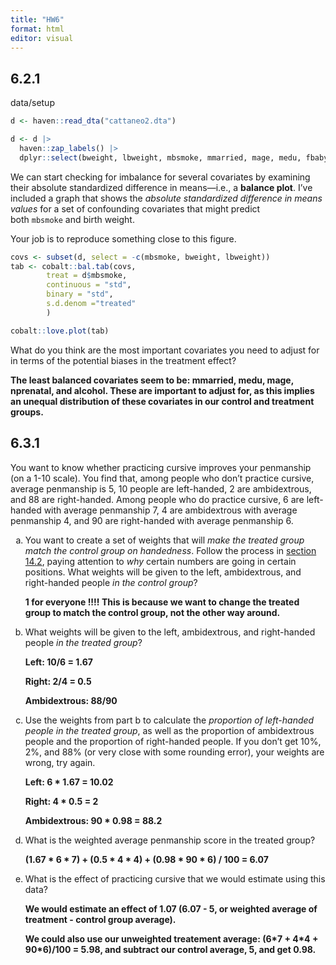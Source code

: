 ```yaml
---
title: "HW6"
format: html
editor: visual
---
```


## 6.2.1

data/setup

```r
d <- haven::read_dta("cattaneo2.dta")

d <- d |>  
  haven::zap_labels() |>             
  dplyr::select(bweight, lbweight, mbsmoke, mmarried, mage, medu, fbaby, alcohol, mrace, nprenatal)

```

We can start checking for imbalance for several covariates by examining their absolute standardized difference in means—i.e., a **balance plot**. I’ve included a graph that shows the *absolute standardized difference in means values* for a set of confounding covariates that might predict both `mbsmoke` and birth weight.

Your job is to reproduce something close to this figure.

```r
covs <- subset(d, select = -c(mbsmoke, bweight, lbweight))
tab <- cobalt::bal.tab(covs,
        treat = d$mbsmoke,
        continuous = "std",
        binary = "std",
        s.d.denom ="treated"
        )

cobalt::love.plot(tab)
```

What do you think are the most important covariates you need to adjust for in terms of the potential biases in the treatment effect?

**The least balanced covariates seem to be: mmarried, medu, mage, nprenatal, and alcohol. These are important to adjust for, as this implies an unequal distribution of these covariates in our control and treatment groups.**

## 6.3.1

You want to know whether practicing cursive improves your penmanship (on a 1-10 scale). You find that, among people who don’t practice cursive, average penmanship is 5, 10 people are left-handed, 2 are ambidextrous, and 88 are right-handed. Among people who do practice cursive, 6 are left-handed with average penmanship 7, 4 are ambidextrous with average penmanship 4, and 90 are right-handed with average penmanship 6.

a.  You want to create a set of weights that will *make the treated group match the control group on handedness*. Follow the process in [section 14.2](https://theeffectbook.net/ch-Matching.html#weighted-averages), paying attention to *why* certain numbers are going in certain positions. What weights will be given to the left, ambidextrous, and right-handed people *in the control group*?

    **1 for everyone !!!! This is because we want to change the treated group to match the control group, not the other way around.**

b.  What weights will be given to the left, ambidextrous, and right-handed people *in the treated group*?

    **Left: 10/6 = 1.67**

    **Right: 2/4 = 0.5**

    **Ambidextrous: 88/90**

c.  Use the weights from part b to calculate the *proportion of left-handed people in the treated group*, as well as the proportion of ambidextrous people and the proportion of right-handed people. If you don’t get 10%, 2%, and 88% (or very close with some rounding error), your weights are wrong, try again.

    **Left: 6 \* 1.67 = 10.02**

    **Right: 4 \* 0.5 = 2**

    **Ambidextrous: 90 \* 0.98 = 88.2**

d.  What is the weighted average penmanship score in the treated group?

    **(1.67 \* 6 \* 7) + (0.5 \* 4 \* 4) + (0.98 \* 90 \* 6) / 100 = 6.07**

e.  What is the effect of practicing cursive that we would estimate using this data?

    **We would estimate an effect of 1.07 (6.07 - 5, or weighted average of treatment - control group average).**

    **We could also use our unweighted treatement average: (6\*7 + 4\*4 + 90\*6)/100 = 5.98, and subtract our control average, 5, and get 0.98.**

